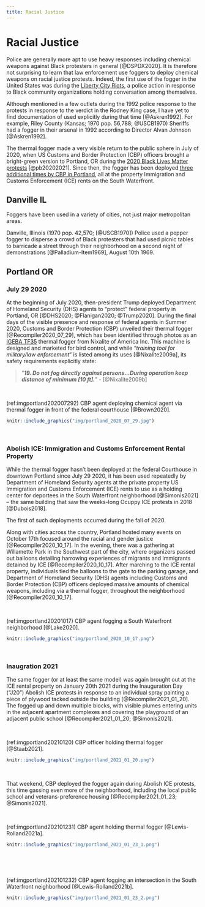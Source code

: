 ```yaml
---
title: Racial Justice
---
```


# Racial Justice {-}

Police are generally more apt to use heavy responses including chemical weapons against Black protesters in general [@DSPDX2020].
It is therefore not surprising to learn that law enforcement use foggers to deploy chemical weapons on racial justice protests.
Indeed, the first use of the fogger in the United States was during the [Liberty City Riots](#MiamiFL1968_08_08), a police action in response to Black community organizations holding conversation among themselves.

Although mentioned in a few outlets during the 1992 police response to the protests in response to the verdict in the Rodney King case, I have yet to find documentation of used explicitly during that time [@Askren1992].
For example, Riley County (Kansas; 1970 pop. 56,788; @USCB1970) Sheriffs had a fogger in their arsenal in 1992 according to Director Alvan Johnson [@Askren1992].


The thermal fogger made a very visible return to the public sphere in July of 2020, when US Customs and Border Protection (CBP) officers brought a bright-green version to Portland, OR during the [2020 Black Lives Matter protests](#PortlandOR2020_07_29) [@pb20202021].
Since then, the fogger has been deployed [three additional times by CBP in Portland](#PortlandORICE2020_2021), all at the property Immigration and Customs Enforcement (ICE) rents on the South Waterfront.

## Danville IL {-}

Foggers have been used in a variety of cities, not just major metropolitan areas. 

Danville, Illinois (1970 pop. 42,570; [@USCB1970]) Police used a pepper fogger to disperse a crowd of Black protesters that had used picnic tables to barricade a street through their neighborhood on a second night of demonstrations [@Palladium-Item1969], August 10th 1969.


## Portland OR {- #PortlandOR2020_2021}

### July 29 2020 {- #PortlandOR2020_07_29}

At the beginning of July 2020, then-president Trump deployed Department of Homeland Security (DHS) agents to "protect" federal property in Portland, OR [@DHS2020; @Flanigan2020; @Trump2020].
During the final days of the visible presence and response of federal agents in Summer 2020, Customs and Border Protection (CBP) unveiled their thermal fogger [@Recompiler2020_07_29], which has been identified through photos as an [IGEBA TF35](https://www.nixalite.com/product/igeba-tf-35) thermal fogger from Nixalite of America Inc.
This machine is designed and marketed for bird control, and while "_training tool for military/law enforcement_" is listed among its uses [@Nixalite2009a], its safety requirements explicitly state: 

> "_**19. Do not fog directly against persons...During operation keep distance of minimum [10 ft].**_"  - [@Nixalite2009b]

<br>

(ref:imgportland202007292) CBP agent deploying chemical agent via thermal fogger in front of the federal courthouse [@Brown2020].

```r
knitr::include_graphics("img/portland_2020_07_29.jpg") 
```

<br>



### Abolish ICE: Immigration and Customs Enforcement Rental Property {- #PortlandORICE2020_2021}

While the thermal fogger hasn't been deployed at the federal Courthouse in downtown Portland since July 29 2020, it has been used repeatedly by Department of Homeland Security agents at the private property US Immigration and Customs Enforcement (ICE) rents to use as a holding center for deportees in the South Waterfront neighborhood [@Simonis2021] -- the same building that saw the weeks-long Ocuppy ICE protests in 2018 [@Dubois2018]. 

The first of such deployments occurred during the fall of 2020.

Along with cities across the country, Portland hosted many events on October 17th focused around the racial and gender justice [@Recompiler2020_10_17].
In the evening, there was a gathering at Willamette Park in the Southwest part of the city, where organizers passed out balloons detailing harrowing experiences of migrants and immigrants detained by ICE [@Recompiler2020_10_17].
After marching to the ICE rental property, individuals tied the balloons to the gate to the parking garage, and Department of Homeland Security (DHS) agents including Customs and Border Protection (CBP) officers deployed massive amounts of chemical weapons, including via a thermal fogger, throughout the neighborhood [@Recompiler2020_10_17].

<br>

(ref:imgportland20201017) CBP agent fogging a South Waterfront neighborhood [@Lake2020].

```r
knitr::include_graphics("img/portland_2020_10_17.png") 
```
 
<br>

### Inaugration 2021 {- #J20}

The same fogger (or at least the same model) was again brought out at the ICE rental property on January 20th 2021 during the Inauguration Day ("J20") Abolish ICE protests in response to an individual spray painting a piece of plywood tacked outside the building [@Recompiler2021_01_20]. 
The fogged up and down multiple blocks, with visible plumes entering units in the adjacent apartment complexes and covering the playground of an adjacent public school [@Recompiler2021_01_20; @Simonis2021].

<br>

(ref:imgportland20210120) CBP officer holding thermal fogger [@Staab2021].

```r
knitr::include_graphics("img/portland_2021_01_20.png") 
```
 
<br>

That weekend, CBP deployed the fogger again during Abolish ICE protests, this time gassing even more of the neighborhood, including the local public school and veterans-preference housing [@Recompiler2021_01_23; @Simonis2021].


<br>

(ref:imgportland202101231) CBP agent holding thermal fogger [@Lewis-Rolland2021a].

```r
knitr::include_graphics("img/portland_2021_01_23_1.png") 
```

<br>



<br>

(ref:imgportland202101232) CBP agent fogging an intersection in the South Waterfront neighborhood [@Lewis-Rolland2021b].

```r
knitr::include_graphics("img/portland_2021_01_23_2.png") 
```
  
<br>



